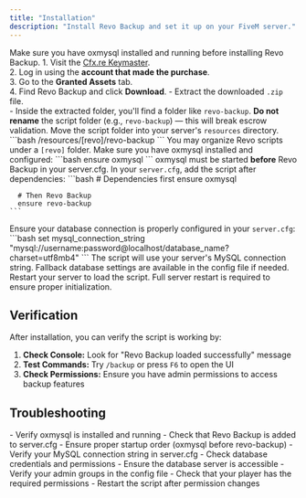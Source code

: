 ```yaml
---
title: "Installation"
description: "Install Revo Backup and set it up on your FiveM server."
---
```


<Info>
  Make sure you have oxmysql installed and running before installing Revo Backup.
</Info>

<Steps>
  <Step title="Download the Script">
    1. Visit the <a href="https://keymaster.fivem.net/" target="_blank">Cfx.re Keymaster</a>.<br/>
    2. Log in using the <b>account that made the purchase</b>.<br/>
    3. Go to the <b>Granted Assets</b> tab.<br/>
    4. Find Revo Backup and click <b>Download</b>.
  </Step>
  
  <Step title="Extract the Script">
    - Extract the downloaded <code>.zip</code> file.<br/>
    - Inside the extracted folder, you'll find a folder like <code>revo-backup</code>.
    <Warning>
      <b>Do not rename</b> the script folder (e.g., <code>revo-backup</code>) — this will break escrow validation.
    </Warning>
  </Step>
  
  <Step title="Move Script to Server Resources">
    Move the script folder into your server's <code>resources</code> directory.
    ```bash
      /resources/[revo]/revo-backup
    ```
    <Tip>
      You may organize Revo scripts under a <code>[revo]</code> folder.
    </Tip>
  </Step>
  
  <Step title="Install Dependencies">
    Make sure you have oxmysql installed and configured:
    ```bash
      ensure oxmysql
    ```
    <Note>
      oxmysql must be started <b>before</b> Revo Backup in your server.cfg.
    </Note>
  </Step>
  
  <Step title="Add Script to server.cfg">
    In your <code>server.cfg</code>, add the script after dependencies:
    ```bash
      # Dependencies first
      ensure oxmysql
      
      # Then Revo Backup
      ensure revo-backup
    ```
  </Step>
  
  <Step title="Configure Database Connection">
    Ensure your database connection is properly configured in your <code>server.cfg</code>:
    ```bash
      set mysql_connection_string "mysql://username:password@localhost/database_name?charset=utf8mb4"
    ```
    <Note>
      The script will use your server's MySQL connection string. Fallback database settings are available in the config file if needed.
    </Note>
  </Step>
  
  <Step title="Restart Your Server">
    Restart your server to load the script.
    <Note>
      Full server restart is required to ensure proper initialization.
    </Note>
  </Step>
</Steps>

## Verification

After installation, you can verify the script is working by:

1. **Check Console:** Look for "Revo Backup loaded successfully" message
2. **Test Commands:** Try `/backup` or press `F6` to open the UI
3. **Check Permissions:** Ensure you have admin permissions to access backup features

## Troubleshooting

<AccordionGroup>
  <Accordion title="Script Not Loading">
    - Verify oxmysql is installed and running
    - Check that Revo Backup is added to server.cfg
    - Ensure proper startup order (oxmysql before revo-backup)
  </Accordion>
  
  <Accordion title="Database Connection Issues">
    - Verify your MySQL connection string in server.cfg
    - Check database credentials and permissions
    - Ensure the database server is accessible
  </Accordion>
  
  <Accordion title="Permission Errors">
    - Verify your admin groups in the config file
    - Check that your player has the required permissions
    - Restart the script after permission changes
  </Accordion>
</AccordionGroup>
